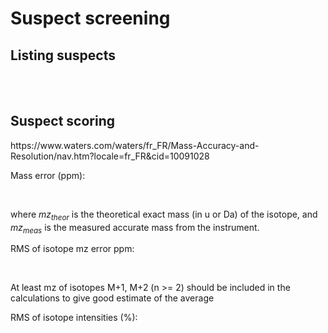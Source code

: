 # **Suspect screening** {#suspectScreening}
  
  


## Listing suspects
<br><br>



## Suspect scoring
  
https://www.waters.com/waters/fr_FR/Mass-Accuracy-and-Resolution/nav.htm?locale=fr_FR&cid=10091028
  

Mass error (ppm):
  
\begin{equation} 
  ME_{ppm} = \frac{mz_{theor} - mz_{meas}}{mz_{theor}} * 10^6
\end{equation} <br>

where *mz~theor~* is the theoretical exact mass (in u or Da) of the isotope, and *mz~meas~* is the measured accurate mass from the instrument.

  


RMS of isotope mz error ppm:
  
\begin{equation} 
  RMS_{mz} = \sqrt{\frac{\sum_{i=1}^n (ME_{ppm})^2}{n}}
\end{equation} <br>

At least mz of isotopes M+1, M+2 (n >= 2) should be included in the calculations to give good estimate of the average 

RMS of isotope intensities (%):
  
\begin{equation} 
  RMS_{Ab} = \sqrt{\frac{\sum_{i=1}^n (Ab_{theor} - Ab_{meas})^2}{n}}
\end{equation}
  

